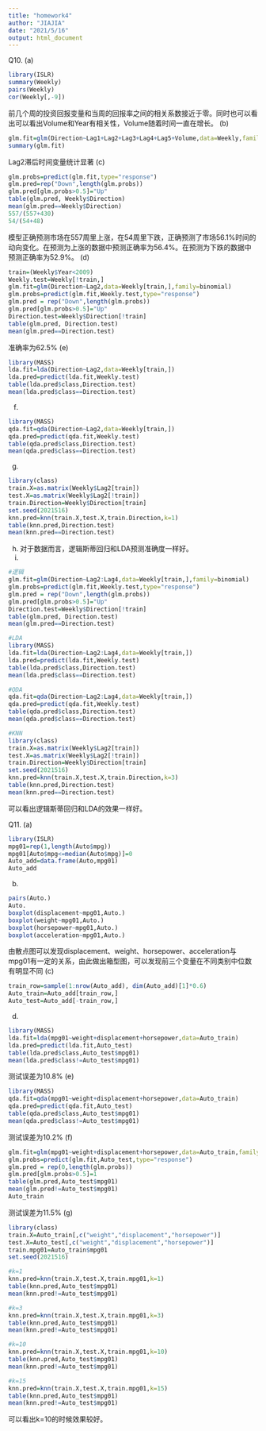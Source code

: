 ---
title: "homework4"
author: "JIAJIA"
date: "2021/5/16"
output: html_document
---
Q10.
(a)
```{r}
library(ISLR)
summary(Weekly)
pairs(Weekly)
cor(Weekly[,-9])
```
前几个周的投资回报变量和当周的回报率之间的相关系数接近于零。同时也可以看出可以看出Volume和Year有相关性，Volume随着时间一直在增长。
(b)
```{r}
glm.fit=glm(Direction~Lag1+Lag2+Lag3+Lag4+Lag5+Volume,data=Weekly,family=binomial)
summary(glm.fit)
```
Lag2滞后时间变量统计显著
(c)
```{r}
glm.probs=predict(glm.fit,type="response")
glm.pred=rep("Down",length(glm.probs))
glm.pred[glm.probs>0.5]="Up"
table(glm.pred, Weekly$Direction)
mean(glm.pred==Weekly$Direction)
557/(557+430)
54/(54+48)
```
模型正确预测市场在557周里上涨，在54周里下跌，正确预测了市场56.1%时间的动向变化。在预测为上涨的数据中预测正确率为56.4%。在预测为下跌的数据中预测正确率为52.9%。
(d)
```{r}
train=(Weekly$Year<2009)
Weekly.test=Weekly[!train,]
glm.fit=glm(Direction~Lag2,data=Weekly[train,],family=binomial)
glm.probs=predict(glm.fit,Weekly.test,type="response")
glm.pred = rep("Down",length(glm.probs))
glm.pred[glm.probs>0.5]="Up"
Direction.test=Weekly$Direction[!train]
table(glm.pred, Direction.test)
mean(glm.pred==Direction.test)
```
准确率为62.5%
(e)
```{r}
library(MASS)
lda.fit=lda(Direction~Lag2,data=Weekly[train,])
lda.pred=predict(lda.fit,Weekly.test)
table(lda.pred$class,Direction.test)
mean(lda.pred$class==Direction.test)
```
(f)
```{r}
library(MASS)
qda.fit=qda(Direction~Lag2,data=Weekly[train,])
qda.pred=predict(qda.fit,Weekly.test)
table(qda.pred$class,Direction.test)
mean(qda.pred$class==Direction.test)
```
(g)
```{r}
library(class)
train.X=as.matrix(Weekly$Lag2[train])
test.X=as.matrix(Weekly$Lag2[!train])
train.Direction=Weekly$Direction[train]
set.seed(2021516)
knn.pred=knn(train.X,test.X,train.Direction,k=1)
table(knn.pred,Direction.test)
mean(knn.pred==Direction.test)
```
(h)
对于数据而言，逻辑斯蒂回归和LDA预测准确度一样好。
(i)
```{r}
#逻辑
glm.fit=glm(Direction~Lag2:Lag4,data=Weekly[train,],family=binomial)
glm.probs=predict(glm.fit,Weekly.test,type="response")
glm.pred = rep("Down",length(glm.probs))
glm.pred[glm.probs>0.5]="Up"
Direction.test=Weekly$Direction[!train]
table(glm.pred, Direction.test)
mean(glm.pred==Direction.test)

#LDA
library(MASS)
lda.fit=lda(Direction~Lag2:Lag4,data=Weekly[train,])
lda.pred=predict(lda.fit,Weekly.test)
table(lda.pred$class,Direction.test)
mean(lda.pred$class==Direction.test)

#QDA
qda.fit=qda(Direction~Lag2:Lag4,data=Weekly[train,])
qda.pred=predict(qda.fit,Weekly.test)
table(qda.pred$class,Direction.test)
mean(qda.pred$class==Direction.test)

#KNN
library(class)
train.X=as.matrix(Weekly$Lag2[train])
test.X=as.matrix(Weekly$Lag2[!train])
train.Direction=Weekly$Direction[train]
set.seed(2021516)
knn.pred=knn(train.X,test.X,train.Direction,k=3)
table(knn.pred,Direction.test)
mean(knn.pred==Direction.test)
```
可以看出逻辑斯蒂回归和LDA的效果一样好。

Q11.
(a)
```{r}
library(ISLR)
mpg01=rep(1,length(Auto$mpg))
mpg01[Auto$mpg<=median(Auto$mpg)]=0
Auto_add=data.frame(Auto,mpg01)
Auto_add
```
(b)
```{r}
pairs(Auto.)
Auto.
boxplot(displacement~mpg01,Auto.)
boxplot(weight~mpg01,Auto.)
boxplot(horsepower~mpg01,Auto.)
boxplot(acceleration~mpg01,Auto.)
```
由散点图可以发现displacement、weight、horsepower、acceleration与mpg01有一定的关系，由此做出箱型图，可以发现前三个变量在不同类别中位数有明显不同
(c)
```{r}
train_row=sample(1:nrow(Auto_add), dim(Auto_add)[1]*0.6)
Auto_train=Auto_add[train_row,]
Auto_test=Auto_add[-train_row,]
```
(d)
```{r}
library(MASS)
lda.fit=lda(mpg01~weight+displacement+horsepower,data=Auto_train)
lda.pred=predict(lda.fit,Auto_test)
table(lda.pred$class,Auto_test$mpg01)
mean(lda.pred$class!=Auto_test$mpg01)
```
测试误差为10.8%
(e)
```{r}
library(MASS)
qda.fit=qda(mpg01~weight+displacement+horsepower,data=Auto_train)
qda.pred=predict(qda.fit,Auto_test)
table(qda.pred$class,Auto_test$mpg01)
mean(qda.pred$class!=Auto_test$mpg01)
```
测试误差为10.2%
(f)
```{r}
glm.fit=glm(mpg01~weight+displacement+horsepower,data=Auto_train,family=binomial)
glm.probs=predict(glm.fit,Auto_test,type="response")
glm.pred = rep(0,length(glm.probs))
glm.pred[glm.probs>0.5]=1
table(glm.pred,Auto_test$mpg01)
mean(glm.pred!=Auto_test$mpg01)
Auto_train
```
测试误差为11.5%
(g)
```{r}
library(class)
train.X=Auto_train[,c("weight","displacement","horsepower")]
test.X=Auto_test[,c("weight","displacement","horsepower")]
train.mpg01=Auto_train$mpg01
set.seed(2021516)

#k=1
knn.pred=knn(train.X,test.X,train.mpg01,k=1)
table(knn.pred,Auto_test$mpg01)
mean(knn.pred!=Auto_test$mpg01)

#k=3
knn.pred=knn(train.X,test.X,train.mpg01,k=3)
table(knn.pred,Auto_test$mpg01)
mean(knn.pred!=Auto_test$mpg01)

#k=10
knn.pred=knn(train.X,test.X,train.mpg01,k=10)
table(knn.pred,Auto_test$mpg01)
mean(knn.pred!=Auto_test$mpg01)

#k=15
knn.pred=knn(train.X,test.X,train.mpg01,k=15)
table(knn.pred,Auto_test$mpg01)
mean(knn.pred!=Auto_test$mpg01)
```
可以看出k=10的时候效果较好。


